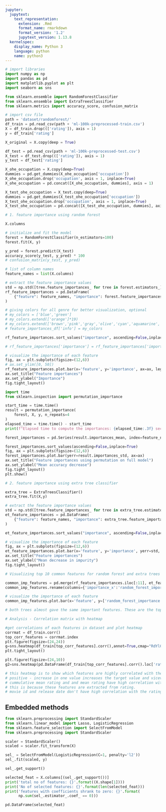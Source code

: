 ```yaml
---
jupyter:
  jupytext:
    text_representation:
      extension: .Rmd
      format_name: rmarkdown
      format_version: '1.2'
      jupytext_version: 1.13.8
  kernelspec:
    display_name: Python 3
    language: python
    name: python3
---
```


```python
# import libraries
import numpy as np
import pandas as pd
import matplotlib.pyplot as plt
import seaborn as sns

from sklearn.ensemble import RandomForestClassifier
from sklearn.ensemble import ExtraTreesClassifier
from sklearn.metrics import accuracy_score, confusion_matrix
```

```python
# import csv file
path = 'dataset/randomforest/'
df_train = pd.read_csv(path + 'ml-100k-preprocessed-train.csv')
X = df_train.drop((['rating']), axis = 1)
y = df_train['rating']
```

```python
X_original = X.copy(deep = True)
```

```python
df_test = pd.read_csv(path + 'ml-100k-preprocessed-test.csv')
X_test = df_test.drop((['rating']), axis = 1)
y_test = df_test['rating']
```

```python
X_ohe_occupation = X.copy(deep=True)
dummies = pd.get_dummies(X_ohe_occupation['occupation'])
X_ohe_occupation.drop('occupation', axis = 1, inplace=True)
X_ohe_occupation = pd.concat([X_ohe_occupation, dummies], axis = 1)
```

```python
X_test_ohe_occupation = X_test.copy(deep=True)
dummies = pd.get_dummies(X_test_ohe_occupation['occupation'])
X_test_ohe_occupation.drop('occupation', axis = 1, inplace=True)
X_test_ohe_occupation = pd.concat([X_test_ohe_occupation, dummies], axis = 1)
```

```python
# 1. feature importance using random forest
```

```python
X.columns
```

```python
# initialize and fit the model
forest = RandomForestClassifier(n_estimators=100)
forest.fit(X, y)
```

```python
y_pred = forest.predict(X_test)
accuracy_score(y_test, y_pred) * 100
# confusion_matrix(y_test, y_pred)
```

```python
# list of column names
feature_names = list(X.columns)
```

```python
# extract the feature importance values
std = np.std([tree.feature_importances_ for tree in forest.estimators_], axis=0)
rf_feature_importances = pd.DataFrame(
    {"feature": feature_names, "importance": forest.feature_importances_}
)
```

```python
# giving colors for all genre for better visualization, optional
# my_colors = ['blue','green']
# my_colors.extend(['orange']*19)
# my_colors.extend(['brown','pink','gray','olive','cyan','aquamarine','gold','gold'])
# feature_importances_df['info'] = my_colors
```

```python
rf_feature_importances.sort_values("importance", ascending=False,inplace=True)
```

```python
# rf_feature_importances['importance'] = rf_feature_importances['importance'] * 100
```

```python
# visualize the importance of each feature
fig, ax = plt.subplots(figsize=(12,6))
# ax.set_ylim([0, 50])
rf_feature_importances.plot.bar(x='feature', y='importance', ax=ax, legend=False, stacked = True)
ax.set_title("Feature importances")
ax.set_ylabel("Importance")
fig.tight_layout()
```

```python
import time
from sklearn.inspection import permutation_importance
```

```python
start_time = time.time()
result = permutation_importance(
    forest, X, y, n_repeats=4
)
elapsed_time = time.time() - start_time
print(f"Elapsed time to compute the importances: {elapsed_time:.3f} seconds")

forest_importances = pd.Series(result.importances_mean, index=feature_names)
```

```python
forest_importances.sort_values(ascending=False,inplace=True)
fig, ax = plt.subplots(figsize=(12,6))
forest_importances.plot.bar(yerr=result.importances_std, ax=ax)
ax.set_title("Feature importances using permutation on full model")
ax.set_ylabel("Mean accuracy decrease")
fig.tight_layout()
plt.show()
```




```python
# 2. feature importance using extra tree classifier
```

```python
extra_tree = ExtraTreesClassifier()
extra_tree.fit(X,y)
```

```python
# extract the feature importance values
std = np.std([tree.feature_importances_ for tree in extra_tree.estimators_], axis=0)
et_feature_importances = pd.DataFrame(
    {"feature": feature_names, "importance": extra_tree.feature_importances_}
)
```

```python
et_feature_importances.sort_values("importance", ascending=False,inplace=True)
```

```python
# visualize the importance of each feature
fig, ax = plt.subplots(figsize=(12,6))
et_feature_importances.plot.bar(x='feature', y='importance', yerr=std, ax=ax, legend=False)
ax.set_title("Feature importances")
ax.set_ylabel("Mean decrease in impurity")
fig.tight_layout()
```

```python
# Visualizing top 10 common features for random forest and extra trees
```

```python
common_imp_features = pd.merge(rf_feature_importances.iloc[:11], et_feature_importances.iloc[:11], how = 'inner', on = ['feature'])
common_imp_features.rename(columns={'importance_x':'random_forest_importance','importance_y':'extra_tree_importance'}, inplace=True)
```

```python
# visualize the importance of each feature
common_imp_features.plot.bar(x='feature', y=['random_forest_importance','extra_tree_importance'], legend=True)
```

```python
# both trees almost gave the same important features. These are the top 10 important features for our dataset.
```

```python
# Analysis - Correlation matrix with heatmap
```

```python
#get correlations of each features in dataset and plot heatmap
corrmat = df_train.corr()
top_corr_features = corrmat.index
plt.figure(figsize=(24,24))
g=sns.heatmap(df_train[top_corr_features].corr(),annot=True,cmap="RdYlGn")
plt.tight_layout()
```

```python
plt.figure(figsize=(24,10))
g2=sns.heatmap(pd.DataFrame(df_train[top_corr_features].corr().loc['rating']).T,annot=False,cmap="RdYlGn")
```

```python
# this heatmap is to show which features are highly correlated with the output feature
# positive - increase in one value increases the target value and viceversa
# cummulative mean rating and and mean rating have high correlation with the rating. 
# this is because these features are extracted from rating. 
# movie id and release date don't have high correlation with the rating, but still those features are important. 
```

## Embedded methods

```python
from sklearn.preprocessing import StandardScaler
from sklearn.linear_model import Lasso, LogisticRegression
from sklearn.feature_selection import SelectFromModel
from sklearn.preprocessing import StandardScaler
```

```python
scaler = StandardScaler()
scaled = scaler.fit_transform(X)
```

```python
sel_ = SelectFromModel(LogisticRegression(C=1, penalty='l2'))
sel_.fit(scaled, y)
```

```python
sel_.get_support()
```

```python
selected_feat = X.columns[(sel_.get_support())]
print('total no of features: {}'.format((X.shape[1])))
print('No of selected features: {}'.format(len(selected_feat)))
print('features with coefficients shrank to zero: {}'.format(
      np.sum(sel_.estimator_.coef_ == 0)))
```

```python
pd.DataFrame(selected_feat)
```

```python

```
